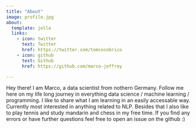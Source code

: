 ```yaml
---
title: "About"
image: profile.jpg
about:
  template: jolla
  links:
    - icon: twitter
      text: Twitter
      href: https://twitter.com/tomcocobrico
    - icon: github
      text: Github
      href: https://github.com/marco-jeffrey

---
```


Hey there! I am Marco, a data scientist from nothern Germany. Follow me here on my life long journey in everything data science / machine learning / programming. I like to share what I am learning in an easily accessable way. Currently most interested in anything related to NLP. Besides that I also like to play tennis and study mandarin and chess in my free time. If you find any errors or have further questions feel free to open an issue on the github :)
